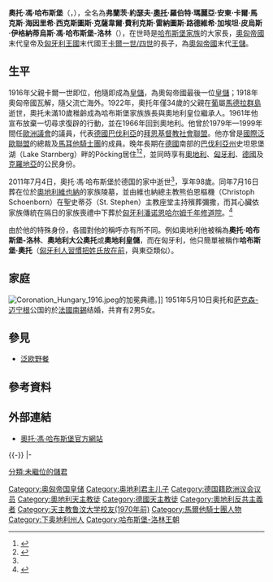 {{Infobox Royalty
|name=奧托·馮·哈布斯堡
|image=Oliver Mark - Otto Habsburg-Lothringen, Pöcking 2006.jpg
|succession=[[哈布斯堡家族|哈布斯堡家族]]首領
|reign=1922年4月1日-2007年1月1日（{{age in years and days|1922|4|1|2007|1|1|age=no}}）
|predecessor=[[卡爾一世_(奧匈帝國)|卡爾一世]]
|successor=[[卡爾·馮·哈布斯堡|卡爾大公]]
|father=[[卡爾一世_(奧匈帝國)|卡爾一世]]
|mother=[[齐塔皇后_(奥匈帝国)|波旁-帕爾馬公主齐塔]]
|issue=安德烈女大公，奈佩格嗣伯爵夫人<br />莫妮卡女大公，馬克達和桑坦戈羅公爵夫人<br />麥克拉女大公，卡格内克的胡貝圖斯伯爵夫人<br />[[加布里埃拉·冯·哈布斯堡|加布里埃拉女大公，克里斯汀·梅斯特夫人]]<br />沃爾布加女大公，阿奇博爾德·道格拉斯伯爵夫人<br />[[卡爾·馮·哈布斯堡|卡爾大公，哈布斯堡家族族长]]<br />[[格奥尔格·冯·哈布斯堡|格奧爾格大公]]
|spouse=[[萨克森-迈宁根|萨克森-迈宁根]]公国的{{link-en|薩克森-邁寧根的瑞吉納公主|Princess Regina of Saxe-Meiningen|瑞吉納公主}}
|birth_date= {{birth date|1912|11|20|df=yes}}
|birth_place = {{AUT-HUN}}[[拉克斯山麓赖歇瑙|拉克斯山麓赖歇瑙]]<br />（今属 {{AUT}}）
|death_date = {{death date and age|2011|07|04|1912|11|20|df=yes}}
|death_place ={{GER}}[[巴伐利亚州|巴伐利亚州]][[珀京|珀京]]
|date of burial = 2011年7月16日（{{AUT}}[[維也納|維也納]][[皇家墓穴_(維也納)|皇家墓穴]]）<br />2011年7月17日（心臟葬於 {{HUN}}[[潘諾恩哈爾姆千年修道院|潘诺恩哈尔姆千年修道院]]）
|place of burial = 
|signature= Otto von Habsburg Signature.svg
|religion= [[天主教|天主教]]
}}
'''奧托·馮·哈布斯堡'''（{{lang-de|Otto von Habsburg}}，{{bd|1912年|11月20日|2011年|7月4日|catIdx=O}}），全名為'''弗蘭茨·約瑟夫·<u>奧托</u>·羅伯特·瑪麗亞·安東·卡爾·馬克斯·海因里希·西克斯圖斯·克薩韋爾·費利克斯·雷納圖斯·路德維希·加埃坦·皮烏斯·伊格納蒂烏斯·馮·哈布斯堡-洛林'''（{{lang|de|Franz Josef <u>Otto</u> Robert Maria Anton Karl Max Heinrich Sixtus Xavier Felix René Ludwig Gaetano Pius Ignazius von Habsburg-Lothringen}}），在世時是[[哈布斯堡家族|哈布斯堡家族]]的大家長，[[奧匈帝國|奧匈帝國]]末代皇帝及[[匈牙利王國|匈牙利王國]]末代國王[[卡爾一世_(奧匈帝國)|卡爾一世/四世]]的長子，為[[奧匈帝國|奧匈帝國]]末代[[王儲|王儲]]。

== 生平 ==

1916年父親卡爾一世即位，他隨即成為[[皇儲|皇儲]]，為奧匈帝國最後一位[[皇儲|皇儲]]；1918年奧匈帝國瓦解，隨父流亡海外。1922年，奧托年僅34歲的父親在[[葡萄牙|葡]]屬[[馬德拉群島|馬德拉群島]]逝世，奧托未滿10歲稚齡成為哈布斯堡家族族長與奧地利皇位繼承人。1961年他宣布放棄一切尋求復辟的行動，並在1966年回到奧地利。他曾於1979年—1999年間任[[歐洲議會|歐洲議會]]的議員，代表[[德國|德國]][[巴伐利亞|巴伐利亞]]的[[拜恩基督教社會聯盟|拜恩基督教社會聯盟]]。他亦曾是[[國際泛歐聯盟|國際泛歐聯盟]]的總裁及[[馬耳他騎士團|馬耳他騎士團]]的成員。晚年長期在[[德國|德國]]南部的[[巴伐利亞州|巴伐利亞州]]史坦恩堡湖（Lake Starnberg）畔的Pöcking居住<ref name=official>{{Cite web |url=http://www.ottovonhabsburg.org/content.asp?lang=en |title=Official Website of Otto von Habsburg |access-date=2011-07-04 |archive-date=2020-06-26 |archive-url=https://web.archive.org/web/20200626210133/http://ottovonhabsburg.org/content.asp?lang=en |dead-url=no }}</ref><ref name=reuters>{{Cite web |url=http://uk.reuters.com/article/2011/07/04/us-austria-habsburg-idUKTRE7630YX20110704 |title=Eldest son of last Austrian emperor dies at 98 |access-date=2011-07-04 |archive-date=2011-09-04 |archive-url=https://web.archive.org/web/20110904022250/http://uk.reuters.com/article/2011/07/04/us-austria-habsburg-idUKTRE7630YX20110704 |dead-url=yes }}</ref>，並同時享有[[奧地利|奧地利]]、[[匈牙利|匈牙利]]、[[德國|德國]]及[[克羅地亞|克羅地亞]]的公民身份。

2011年7月4日，奧托·馮·哈布斯堡於德国的家中逝世<ref name=reuters/>，享年98歲。同年7月16日葬在位於[[奧地利|奧地利]][[維也納|維也納]]的家族陵墓，並由維也納總主教熊伯恩樞機（Christoph Schoenborn）在聖史蒂芬（St.
Stephen）主教座堂主持殯葬彌撒，而其心臟依家族傳統在隔日的家族喪禮中下葬於[[匈牙利|匈牙利]][[潘诺恩哈尔姆千年修道院|潘诺恩哈尔姆千年修道院]]。<ref>{{Cite web |title=奧匈帝國末代皇儲 榮葬維也納 |url=https://hk.news.yahoo.com/奧匈帝國末代皇儲-榮葬維也納-173506205.html |access-date=2021-11-24 |author=樂羽嘉 |date=2011-07-18 |publisher=中央通訊社 |work=Yahoo新聞 |language=zh-hant |archive-date=2021-11-24 |archive-url=https://web.archive.org/web/20211124152503/https://hk.news.yahoo.com/%E5%A5%A7%E5%8C%88%E5%B8%9D%E5%9C%8B%E6%9C%AB%E4%BB%A3%E7%9A%87%E5%84%B2-%E6%A6%AE%E8%91%AC%E7%B6%AD%E4%B9%9F%E7%B4%8D-173506205.html |dead-url=no }}</ref>

由於他的特殊身份，各國對他的稱呼亦有所不同。例如奧地利他被稱為'''奧托·哈布斯堡-洛林'''、'''奧地利大公奧托'''或'''奧地利皇儲'''，而在匈牙利，他只簡單被稱作'''哈布斯堡·奧托'''（[[匈牙利人名|匈牙利人習慣把姓氏放在前]]，與東亞類似）。

== 家庭 ==
[[File:Coronation_Hungary_1916.jpeg|thumb]]的加冕典禮。]]
1951年5月10日奥托和[[萨克森-迈宁根|萨克森-迈宁根]]公国的{{link-en|薩克森-邁寧根的瑞吉納公主|Princess Regina of Saxe-Meiningen|瑞吉納公主}}於[[法國|法國]][[南錫|南錫]]结婚，共育有2男5女。

==參見==
*[[泛欧野餐|泛欧野餐]]

== 參考資料 ==
{{Reflist}}

== 外部連結 ==
* [http://www.ottovonhabsburg.org/ 奧托·馮·哈布斯堡官方網站] {{Wayback|url=http://www.ottovonhabsburg.org/ |date=20201218075639 }}

{{-}}
{{start box}}
{{s-before|[[卡爾一世_(奧匈帝國)|卡爾一世]]|rows=2}}
{{s-title|[[哈布斯堡家族|哈布斯堡家族]]首領|1922年—2007年1月}}
{{s-none|[[卡爾·冯·哈布斯堡|卡爾·冯·哈布斯堡]]|rows=2}}
|-
{{s-title|[[金羊毛騎士團|金羊毛騎士團]]團長|1922年—2000年}}
{{end box}}

{{奥匈皇位觊觎者}}
{{Authority control}}
{{DEFAULTSORT:Otto}}
[[Category:奥匈帝国皇储|Category:奥匈帝国皇储]]
[[Category:奥地利君主儿子|Category:奥地利君主儿子]]
[[Category:德国籍欧洲议会议员|Category:德国籍欧洲议会议员]]
[[Category:奧地利天主教徒|Category:奧地利天主教徒]]
[[Category:德國天主教徒|Category:德國天主教徒]]
[[Category:奧地利反共主義者|Category:奧地利反共主義者]]
[[Category:天主教鲁汶大学校友(1970年前)|Category:天主教鲁汶大学校友(1970年前)]]
[[Category:馬爾他騎士團人物|Category:馬爾他騎士團人物]]
[[Category:下奥地利州人|Category:下奥地利州人]]
[[Category:哈布斯堡-洛林王朝|Category:哈布斯堡-洛林王朝]]
[[分類:未繼位的儲君|分類:未繼位的儲君]]